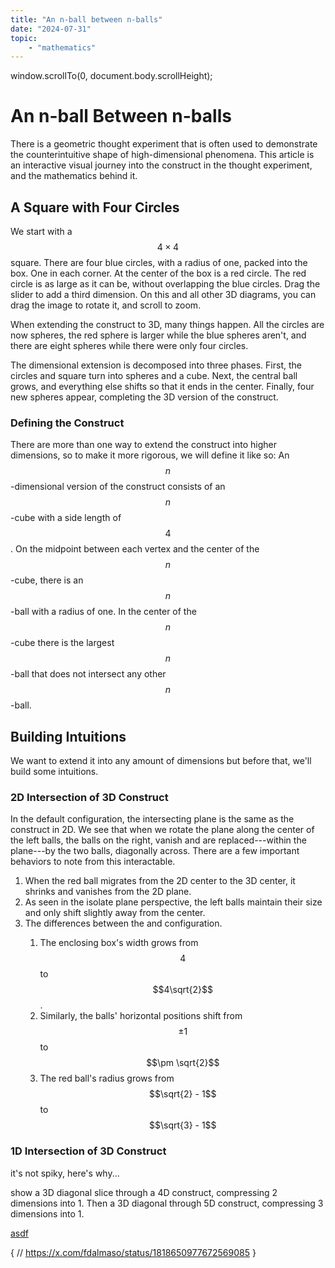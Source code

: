 ```yaml
---
title: "An n-ball between n-balls"
date: "2024-07-31"
topic:
    - "mathematics"
---
```


window.scrollTo(0, document.body.scrollHeight);


# An n-ball Between n-balls
There is a geometric thought experiment that is often used to demonstrate the counterintuitive shape of high-dimensional phenomena. This article is an interactive visual journey into the construct in the thought experiment, and the mathematics behind it.

## A Square with Four Circles
We start with a $$4 \times 4$$ square. There are four blue circles, with a radius of one, packed into the box. One in each corner.
At the center of the box is a red circle. The red circle is as large as it can be, without overlapping the blue circles.
Drag the slider to add a third dimension.
On this and all other 3D diagrams, you can drag the image to rotate it, and scroll to zoom.


<Diagram1 />

When extending the construct to 3D, many things happen.
All the circles are now spheres, the red sphere is larger while the blue spheres aren't,
and there are eight spheres while there were only four circles.

The dimensional extension is decomposed into three phases.
First, the circles and square turn into spheres and a cube.
Next, the central ball grows, and everything else shifts so that it ends in the center.
Finally, four new spheres appear, completing the 3D version of the construct.

### Defining the Construct
There are more than one way to extend the construct into higher dimensions, so to make it more rigorous, we will define it like so:
An $$n$$-dimensional version of the construct consists of an $$n$$-cube with a side length of $$4$$.
On the midpoint between each vertex and the center of the $$n$$-cube, there is an $$n$$-ball with a radius of one.
In the center of the $$n$$-cube there is the largest $$n$$-ball that does not intersect any other $$n$$-ball.

## Building Intuitions
We want to extend it into any amount of dimensions but before that, we'll build some intuitions.

### 2D Intersection of 3D Construct


<Diagram2 />


In the default configuration, the intersecting plane is the same as the construct in 2D.
We see that when we rotate the plane along the center of the left balls, the balls on the right, vanish and are replaced---within the plane---by the two balls, diagonally across.
There are a few important behaviors to note from this interactable.

1. When the red ball migrates from the 2D center to the 3D center, it shrinks and vanishes from the 2D plane.
2. As seen in the isolate plane perspective, the left balls maintain their size and only shift slightly away from the center.
3. The differences between the <Former/> and <Latter/> configuration.
    1. The enclosing box's width grows from $$4$$ to $$4\sqrt{2}$$.
    2. Similarly, the balls' horizontal positions shift from $$\pm 1$$ to $$\pm \sqrt{2}$$
    3. The red ball's radius grows from $$\sqrt{2} - 1$$ to $$\sqrt{3} - 1$$

### 1D Intersection of 3D Construct

<Diagram3 />


it's not spiky, here's why...

show a 3D diagonal slice through a 4D construct, compressing 2 dimensions into 1. Then a 3D diagonal through 5D construct, compressing 3 dimensions into 1.

[asdf](https://www.youtube.com/watch?v=uU_Q2a0S0zI&t=1716s)

{
// https://x.com/fdalmaso/status/1818650977672569085
}
